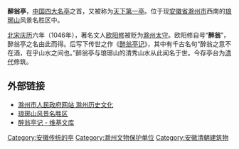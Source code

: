 {{文物保护单位
| 级别 = 省级
| 省区市 = 安徽省
| 图片 = Zuiwengting.jpg
| 名称 = 醉翁亭
| 编号 = 
| 分类 = 古建筑
| 时代 = [[清朝|清]]
| 所在 = [[安徽省|安徽省]][[滁州市|滁州市]]
| 登录 = 1981年9月8日
}}
'''醉翁亭'''，[[中国|中国]][[四大名亭|四大名亭]]之首，又被称为[[天下第一亭|天下第一亭]]。位于现[[安徽省|安徽省]][[滁州市|滁州市]]西南的[[琅琊山|琅琊山]]风景名胜区中。

[[北宋|北宋]][[庆历|庆历]]六年（1046年），著名文人[[欧阳修|欧阳修]]被贬为[[滁州_(古代)|滁州]][[太守|太守]]。欧阳修自号“'''醉翁'''”，醉翁亭之名由此而得。后写下传世之作《[[s:醉翁亭记|醉翁亭记]]》，其中有千古名句“醉翁之意不在酒，在乎山水之间也。”醉翁亭与琅琊山的清秀山水从此闻名于世。今存亭台为[[清代|清代]]修筑。

==外部链接==
* [https://web.archive.org/web/20071229160007/http://www.chuzhou.gov.cn/col/col_2004_11_6_9_36_9_859/index.html 滁州市人民政府网站 滁州历史文化]
* [https://web.archive.org/web/20110307070332/http://www.zuiwengt.com/ 琅琊山风景名胜区]
* [https://zh.m.wikisource.org/zh/醉翁亭記 醉翁亭记 - 维基文库]
{{Anhui topics}}

[[Category:安徽传统的亭|Category:安徽传统的亭]]
[[Category:滁州文物保护单位|Category:滁州文物保护单位]]
[[Category:安徽清朝建筑物|Category:安徽清朝建筑物]]